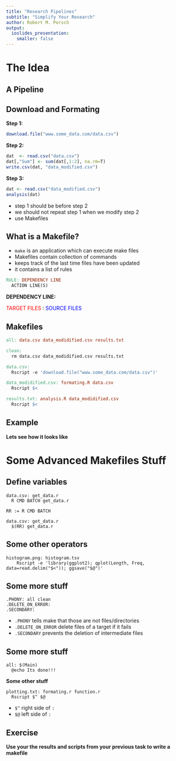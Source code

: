 ```yaml
---
title: "Research Pipelines"
subtitle: "Simplify Your Research"
author: Robert M. Porsch
output:
  ioslides_presentation:
    smaller: false
---
```


# The Idea

## A Pipeline


## Download and Formating

**Step 1:**
```r
download.file("www.some_data.com/data.csv")
```

**Step 2:**
```r
dat  <- read.csv("data.csv")
dat[,"Sum"] <- sum(dat[,1:2], na.rm=T)
write.csv(dat, "data_modified.csv")
```

**Step 3:**
```r
dat <- read.csv("data_modified.csv")
analysis(dat)
```
* step 1 should be before step 2
* we should not repeat step 1 when we modify step 2
* use Makefiles


## What is a Makefile?

* `make` is an application which can execute make files
* Makefiles contain collection of commands
* keeps track of the last time files have been updated
* it contains a list of rules

```makefile
RULE: DEPENDENCY LINE
  ACTION LINE(S)
```

**DEPENDENCY LINE:**

<span style="color:red"> TARGET FILES </span>:
<span style="color:blue"> SOURCE FILES </span>

## Makefiles

```makefile
all: data.csv data_modidified.csv results.txt

clean:
  rm data.csv data_modidified.csv results.txt

data.csv:
  Rscript -e 'download.file("www.some_data.com/data.csv")'

data_modidified.csv: formating.R data.csv
  Rscript $<

results.txt: analysis.R data_modidified.csv
  Rscript $<
```

## Example

**Lets see how it looks like**


# Some Advanced Makefiles Stuff

## Define variables

```
data.csv: get_data.r
  R CMD BATCH get_data.r

RR := R CMD BATCH

data.csv: get_data.r
  $(RR) get_data.r
```

## Some other operators

```
histogram.png: histogram.tsv
	Rscript -e 'library(ggplot2); qplot(Length, Freq, data=read.delim("$<")); ggsave("$@")'
```

## Some more stuff

```
.PHONY: all clean
.DELETE_ON_ERROR:
.SECONDARY:
```

* `.PHONY` tells make that those are not files/directories
* `.DELETE_ON_ERROR` delete files of a target if it fails
* `.SECONDARY` prevents the deletion of intermediate files

## Some more stuff

```
all: $(Main)
  @echo Its done!!!
```

**Some other stuff**
```
plotting.txt: formating.r function.r
  Rscript $^ $@
```

* `$^` right side of `:`
* `$@` left side of `:`

## Exercise

**Use your the results and scripts from your previous task to write a makefile**
